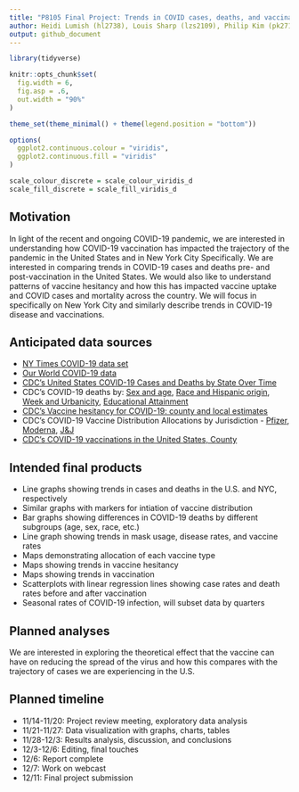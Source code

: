 ```yaml
---
title: "P8105 Final Project: Trends in COVID cases, deaths, and vaccinations in the United States and New York City"
author: Heidi Lumish (hl2738), Louis Sharp (lzs2109), Philip Kim (pk2711), Kayla Boyer (kb3066), Yujia Li (yl4923)
output: github_document
---
```


```r
library(tidyverse)

knitr::opts_chunk$set(
  fig.width = 6,
  fig.asp = .6,
  out.width = "90%"
)

theme_set(theme_minimal() + theme(legend.position = "bottom"))

options(
  ggplot2.continuous.colour = "viridis",
  ggplot2.continuous.fill = "viridis"
)

scale_colour_discrete = scale_colour_viridis_d
scale_fill_discrete = scale_fill_viridis_d
```

## Motivation
In light of the recent and ongoing COVID-19 pandemic, we are interested in understanding how COVID-19 vaccination has impacted the trajectory of the pandemic in the United States and in New York City Specifically. We are interested in comparing trends in COVID-19 cases and deaths pre- and post-vaccination in the United States. We would also like to understand patterns of vaccine hesitancy and how this has impacted vaccine uptake and COVID cases and mortality across the country. We will focus in specifically on New York City and similarly describe trends in COVID-19 disease and vaccinations.

## Anticipated data sources
- [NY Times COVID-19 data set](https://github.com/nytimes/covid-19-data/)
- [Our World COVID-19 data](https://github.com/owid/covid-19-data/tree/master/public/data/vaccinations)
- [CDC's United States COVID-19 Cases and Deaths by State Over Time](https://data.cdc.gov/Case-Surveillance/United-States-COVID-19-Cases-and-Deaths-by-State-o/9mfq-cb36)
- CDC's COVID-19 deaths by: [Sex and age](https://data.cdc.gov/NCHS/Provisional-COVID-19-Deaths-by-Sex-and-Age/9bhg-hcku), [Race and Hispanic origin](https://data.cdc.gov/NCHS/Provisional-COVID-19-Deaths-Distribution-of-Deaths/pj7m-y5uh), [Week and Urbanicity](https://data.cdc.gov/NCHS/Provisional-COVID-19-Deaths-by-Week-and-Urbanicity/hkhc-f7hg), [Educational Attainment](https://data.cdc.gov/NCHS/AH-Provisional-COVID-19-Deaths-by-Race-and-Educati/i6ej-9eac)
- [CDC's Vaccine hesitancy for COVID-19: county and local estimates](https://data.cdc.gov/Vaccinations/Vaccine-Hesitancy-for-COVID-19-County-and-local-es/q9mh-h2tw)
- CDC's COVID-19 Vaccine Distribution Allocations by Jurisdiction - [Pfizer](https://data.cdc.gov/Vaccinations/COVID-19-Vaccine-Distribution-Allocations-by-Juris/saz5-9hgg), [Moderna](https://data.cdc.gov/Vaccinations/COVID-19-Vaccine-Distribution-Allocations-by-Juris/b7pe-5nws), [J&J](https://data.cdc.gov/Vaccinations/COVID-19-Vaccine-Distribution-Allocations-by-Juris/w9zu-fywh)
- [CDC's COVID-19 vaccinations in the United States, County](https://data.cdc.gov/Vaccinations/COVID-19-Vaccinations-in-the-United-States-County/8xkx-amqh)

## Intended final products
- Line graphs showing trends in cases and deaths in the U.S. and NYC, respectively
- Similar graphs with markers for intiation of vaccine distribution
- Bar graphs showing differences in COVID-19 deaths by different subgroups (age, sex, race, etc.)
- Line graph showing trends in mask usage, disease rates, and vaccine rates
- Maps demonstrating allocation of each vaccine type
- Maps showing trends in vaccine hesitancy
- Maps showing trends in vaccination
- Scatterplots with linear regression lines showing case rates and death rates before and after vaccination
- Seasonal rates of COVID-19 infection, will subset data by quarters

## Planned analyses
We are interested in exploring the theoretical effect that the vaccine can have on reducing the spread of the virus and how this compares with the trajectory of cases we are experiencing in the U.S.

## Planned timeline
- 11/14-11/20: Project review meeting, exploratory data analysis
- 11/21-11/27: Data visualization with graphs, charts, tables
- 11/28-12/3: Results analysis, discussion, and conclusions
- 12/3-12/6: Editing, final touches
- 12/6: Report complete
- 12/7: Work on webcast
- 12/11: Final project submission
